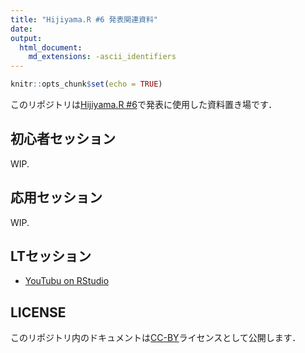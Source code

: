 ```yaml
---
title: "Hijiyama.R #6 発表関連資料"
date: 
output:
  html_document:
    md_extensions: -ascii_identifiers
---
```


```r
knitr::opts_chunk$set(echo = TRUE)

```

このリポジトリは[Hijiyama.R #6](https://atnd.org/events/87953)で発表に使用した資料置き場です．

## 初心者セッション
WIP.

## 応用セッション
WIP.

## LTセッション

- [YouTubu on RStudio](intro_tubeplayR.html)


## LICENSE

このリポジトリ内のドキュメントは[CC-BY](https://creativecommons.org/licenses/by/4.0/legalcode.ja)ライセンスとして公開します．
